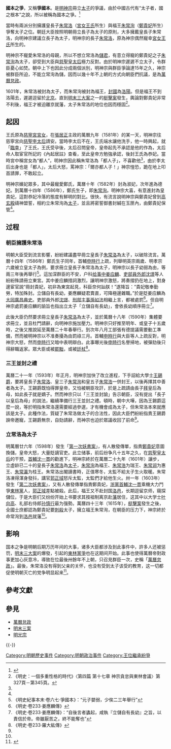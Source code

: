 {{multiple image
|align = right
|direction = horizontal
|header = 
|image1 = MingShenzong1.jpg    
|width1 = 181
|alt1 = 
|caption1 = [[明神宗|朱翊鈞]]
|image2 =  MingGuangzong1.jpg
|width2 = 180
|alt2 = 
|caption2 = [[明光宗|朱常洛]]
|footer = 國本之爭的當事者之二：明神宗朱翊鈞、皇太子朱常洛（明光宗）
}}

'''國本之爭'''，又稱'''爭國本'''。是[[明神宗|明神宗]]冊立[[储君|太子]]的爭議，由於中國古代有“太子者，國之根本”之說，所以被稱為國本之爭。<ref>{{cite web|url=https://www.his.ntnu.edu.tw/publish01/downloadfile.php?periodicalsPage=6&issue_id=61&paper_id=495|title=李三才與東林黨|author=林麗月|publisher=《國立臺灣師範大學歷史學報》第九期|date=1986年5月|archiveurl=https://web.archive.org/web/20210711140814/https://www.his.ntnu.edu.tw/publish01/downloadfile.php?periodicalsPage=6&issue_id=61&paper_id=495|archivedate=2021-07-11|deadurl=no|access-date=2021-07-11}}</ref>

當時有兩派分別擁護皇長子[[明光宗|朱常洛]]（[[孝靖皇太后|宮女王氏]]所生）與福王[[朱常洵|朱常洵]]（[[孝宁太皇太后|鄭貴妃]]所生）爭奪太子之位。朝廷大臣按照明朝冊立長子為太子的原則，大多擁戴皇長子朱常洛，向明神宗建議立長子為太子，明神宗的長子[[明光宗|朱常洛]]，原為神宗偶然寵幸[[孝靖皇太后|宮女王氏]]所生的。

明神宗不寵愛朱常洛的母親，所以不想立常洛為[[儲君|儲君]]，有意立得寵的鄭貴妃之子[[朱常洵|朱常洵]]為太子，卻受到大臣與[[孝定皇太后|慈聖皇太后]]極力反對。由於明神宗遲遲不立太子，令群臣憂心如焚。朝中上下也因此分成兩個派別，明神宗與群臣爭論達15年之久，神宗被群臣所迫，不能立常洵為儲，因而以幾十年不上朝的方式向朝臣們抗議，是為[[萬曆怠政|萬曆怠政]]。

1601年，朱常洛被封為太子，而朱常洵被封為福王，[[封建制度_(中國)|封國]]為[[洛阳市|洛陽]]。但是福王不到洛陽去，遲遲逗留於[[明清北京城|北京]]。直到[[明末三案|明末三大案]]之一的[[梃擊案|梃擊案]]發生，輿論對鄭貴妃非常不利後，福王才被迫離京就藩，太子朱常洛的地位也因而穩固<ref name="萬歷亂政">《明史：一個多重性格的時代》〈第四篇 第十七章 神宗貪怠與東林會議〉第327頁－第345頁。</ref>。

==起因==

王氏原為[[慈寧宮|慈寧宮]][[宮女|宮女]]，在[[張居正|張居正]]主政的萬曆九年（1581年）的某一天，明神宗往慈寧宮向[[孝定皇太后|慈聖李太后]]請安。當時李太后不在，王氏端水讓他洗手，他一時興起，就「[[人类性行为|臨幸]]」了王氏，王氏受孕後，太后召問皇帝，皇帝起先不承認是他的作為，太后命人取宦官所記的《內起居註》查看，至此皇帝方勉強承認，後封王氏為恭妃。當時宮中稱宮女為“都人”，明神宗因此稱朱常洛為「都人子」，不喜歡他<ref name="萬歷亂政"/>，由於李太后出身也是「都人」，太后大怒，罵神宗：「爾亦都人子！」神宗惶恐，跪在地上叩首請罪，不敢起立。

明神宗嬪妃眾多，其中最寵愛鄭氏，萬曆十年（1582年）封為淑妃，次年進為德妃。到萬曆十四年（1586年），鄭氏生子，即[[朱常洵|朱常洵]]。明神宗大喜，有意進封為皇貴妃，這對恭妃冷落的態度有鮮明的對比。很快，有流言說明神宗與鄭貴妃曾到[[大高玄殿|高玄殿]]禱神盟誓，相約立朱常洵為[[储君|太子]]，並且將密誓御書封緘在玉匣內，由鄭貴妃保管<ref name="萬歷亂政"/>。

== 过程 ==
===朝臣擁護朱常洛===
明朝大臣受到流言影響，紛紛建議盡早冊立皇長子[[朱常洛|朱常洛]]為太子，以破除流言。萬曆十四年（1586年）鄭氏生子同年，首輔[[申時行|申時行]]上疏，列舉明英宗兩歲、明孝宗六歲被立皇太子為例，要求冊立皇長子朱常洛為太子，明神宗以長子幼弱為由，等兩三年後再舉行<ref>《明史紀事本末‧卷六七‧爭國本》：“元子嬰弱，少俟二三年舉行”</ref>。這加深群臣的不安，户科[[给事中|给事中]][[姜应麟|姜应麟]]、[[吏部|吏部]][[員外郎|員外郎]][[沈璟|沈璟]]等人紛紛殊請冊立東宮。其中姜应麟措詞激烈，讓明神宗激怒，將奏摺扔在地上，對身邊宦官說“冊封貴妃，初非為東宮起見，科臣奈何訕朕！”遂降旨：“貴妃敬奉勤勞，特加殊封。立儲自有長幼，姜應麟疑君賣直，可降極邊雜職。”於是貶姜应麟為[[大同市|大同]][[涞源县|廣昌]][[典史|典史]]。吏部員外郎[[沈璟|沈璟]]、[[刑部|刑部]][[主事|主事]][[孫如法|孫如法]]相繼上言，都被處罰<ref>《明史‧卷233‧姜應麟傳》</ref>。但自明神宗處罰姜应麟的諭旨也指出立太子「立儲自有長幼」，會依長幼順序冊立<ref>《明史‧卷233‧姜應麟傳》：“自後言者蠭起，咸執『立儲自有長幼』之旨，以責信於帝。帝雖厭苦之，終不能奪也”</ref>。

此後大臣仍然要求冊立皇長子[[朱常洛|朱常洛]]為太子，並於萬曆十八年（1590年）集體要求冊立，並且杜門請辭，向明神宗施加壓力。明神宗只好推至明年、或皇子十五歲時，之後又推說延至萬曆二十年春舉行。到次年八月工部張有德提議需要動工準備，然而被明神宗以不准奏擾為由罰祿三月。首輔[[申時行|申時行]]與大臣等人上疏反對，明神宗大怒，然而[[申時行|申時行]]又暗中表明辯白。此事曝光後[[申時行|申時行]]名譽掃地，被彈劾後只得辭職返家。眾大臣或被[[罷黜|罷黜]]，或被[[廷杖|廷杖]]<ref>《明史‧卷233‧羅大紘傳》</ref>。

===三王並封之禮===
萬曆二十一年（1593年）年正月，明神宗加快了改立進程，下手詔給大學士[[王錫爵|王錫爵]]，要將皇長子[[朱常洛|朱常洛]]、皇三子[[朱常洵|朱常洵]]和皇五子[[朱常浩|朱常浩]]一併封王，以後再擇其中善者為太子。王錫爵既怕得罪皇帝，又怕被朝臣攻訐，於是上疏請由長子[[过继|拜]]皇后為母，如此長子就是嫡子。然而神宗只以「三王並封諭」告示朝臣，沒有提出「長子以皇后為母」的說法，繼續準備行三王並封之禮。頓時，朝中大嘩，因為王錫爵這麼一說，等於明指朱常洛還需要經過參選，才有機會成為太子，但朱常洛本來就應該是太子。此種作法，質疑了朱常洛做太子的合法性，因此大臣們紛紛指責王錫爵諛帝邀寵，王錫爵無奈，自劾請辭，而神宗也迫於眾議收回了前命<ref name="萬歷亂政" />。

===立常洛為太子===
明萬曆廿六年（1598年）發生「[[第一次妖書案|第一次妖書案]]」，有人散發傳單，指責[[孝宁太皇太后|鄭貴妃]]意圖換儲，皇帝大怒，大量貶謫官吏。此立储事，前后纷争凡十五年之久，在[[孝定皇太后|慈聖皇太后]]的干预，[[大学士|首輔]][[沈一貫|沈一貫]]的勸進下，明神宗終於在萬曆二十九年（1601年）讓步，立虚龄已二十的皇長子[[朱常洛|朱常洛]]為[[太子|太子]]，[[朱常洵|朱常洵]]為福王、[[朱常浩|朱常浩]]为瑞王、[[朱常润|朱常润]]为惠王、[[朱常瀛|朱常瀛]]为桂王。朱常洛出閣讀書時，正值寒冬，太監不給太子生火取暖。朱常洛凍得渾身發抖，講官[[郭正域|郭正域]]怒斥太監，太監們才給他生火。卅一年（1603年）發生「[[第二次妖書案|第二次妖書案]]」，又有人散發傳單指責鄭貴妃，[[浙黨|浙黨]][[首輔|首輔]][[沈一貫|沈一貫]]乘機大力鬥爭[[東林黨|東林黨]]人，[[郭正域|郭正域]]差點被殺。此后，福王又不赴封国[[洛邑|洛邑]]，长期逗留京师，窺探儲位，于是大臣们又纷纷开始上书要求其按祖制离京赴[[外藩|藩]]居住，这其中以大学士[[叶向高|叶向高]]、礼部右侍郎[[孙慎行|孙慎行]]最为强勢。萬曆四十三年（1615年），[[梃擊案|梃擊案]]發生之後，全國士庶都認為鄭貴妃要[[暗杀|刺殺]]太子，擁立福王朱常洵，在朝臣的压力下，神宗終於命常洵到[[洛邑|洛邑]]就藩<ref name="萬歷亂政" />。

== 影响 ==
国本之争是明朝后期万历年间的大事，诸多大臣都涉及到此事件中，許多人还被惩罚，[[明末三大案|明末三大案]]的爆發，引起的[[東林黨爭|東林黨爭]]也在这期间开始。此事也使得萬曆帝對政事更加心灰意冷，導致在位最後卅餘年不上朝，只召見群臣一次，史稱「[[萬曆怠政|萬曆怠政]]」。最後，朱常洛没有得到父亲的关怀，也没有受到太子该受的教育，这一切都促使明朝灭亡的党争明显起来<ref>{{cite web|author=何文韬|title=国本之争|url=http://book.sina.com.cn/nzt/history/his/dmdgdhh/13.shtml|publisher=新浪网|accessdate=2014-02-04|language=中文|date=2007-08-13|archive-date=2014-11-07|archive-url=https://web.archive.org/web/20141107103850/http://book.sina.com.cn/nzt/history/his/dmdgdhh/13.shtml|dead-url=no}}</ref>。

== 參考文獻 ==
{{Reflist}}

==參見==
*[[萬曆怠政|萬曆怠政]]
*[[明末三案|明末三案]]
*[[明光宗|明光宗]]

{{-}}
{{明朝歷史事件}}

[[Category:明朝歷史事件|Category:明朝歷史事件]]
[[Category:明朝政治事件|Category:明朝政治事件]]
[[Category:王位繼承紛爭|Category:王位繼承紛爭]]